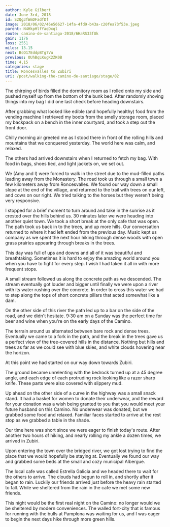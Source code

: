 ```yaml
---
author: Kyle Gilbert
date: June 3rd, 2018
id: S2Qg3fWmDFadfDf
image: 2018/06/02/46e56627-14fa-4fd9-b43a-c20fea73f53e.jpeg
parent: N4HkpHlfYaqDxql
route: camino-de-santiago-2018/6HaRS33fUk
gain: 1176
loss: 2551
miles: 13.15
next: BcO17EddpBTg7Vu
previous: OUhBqLKugK2ZK0B
time: 4,15
categories: stage
title: Roncesvalles to Zubiri
uri: /post/walking-the-camino-de-santiago/stage/02
---
```


<Stats />

<Route />

The chirping of birds filled the dormitory room as I rolled onto my side and
pushed myself up from the bottom of the bunk bed. After randomly shoving things
into my bag I did one last check before heading downstairs.

After grabbing what looked like edible (and hopefully healthy) food from the
vending machine I retrieved my boots from the smelly storage room, placed my
backpack on a bench in the inner courtyard, and took a step out the front door.

Chilly morning air greeted me as I stood there in front of the rolling hills
and mountains that we conquered yesterday. The world here was calm, and relaxed.

The others had arrived downstairs when I returned to fetch my bag. With food
in bags, shoes tied, and light jackets on, we set out.

We (Amy and I) were forced to walk in the street due to the mud-filled paths
leading away from the Monastery. The road took us through a small town a few
kilometers away from Roncesvalles. We found our way down a small slope at the
end of the village, and returned to the trail with trees on our left, and cows
on our right. We tried talking to the horses but they weren't being very
responsive.

I stopped for a brief moment to turn around and take in the sunrise as it
crested over the hills behind us. 30 minutes later we were heading into another
quiet town. We took a short break at the only cafe that was open.
The path took us back in to the trees, and up more hills. Our conversation
returned to where it had left ended from the previous day. Music kept us company
as we spent the next hour hiking through dense woods with open grass prairies
appearing through breaks in the trees.

This day was full of ups and downs and all of it was beautiful and breathtaking.
Sometimes it is hard to enjoy the amazing world around you when you have to
fight for every step. I wish I had taken it all in with more frequent stops.

A small stream followed us along the concrete path as we descended. The stream
eventually got louder and bigger until finally we were upon a river with its
water rushing over the concrete. In order to cross this water we had to step
along the tops of short concrete pillars that acted somewhat like a dam.

On the other side of this river the path led up to a bar on the side of the
road, and we didn't hesitate. 9:30 am on a Sunday was the perfect time for beer
and wine when you're on the early days of the Camino.

The terrain around us alternated between bare rock and dense trees. Eventually
we came to a fork in the path, and the break in the trees gave us a perfect
view of the tree-covered hills in the distance. Nothing but hills and trees as
far as we could see with blue skies, and white clouds hovering near the horizon.

At this point we had started on our way down towards Zubiri.

The ground became unrelenting with the bedrock turned up at a 45 degree angle,
and each edge of each protruding rock looking like a razor sharp knife. These
parts were also covered with slippery mud.

Up ahead on the other side of a curve in the highway was a small snack stand.
It had a basket for women to donate their underwear, and the reward for your
donation was a wish being granted to you that you would meet your future husband
on this Camino. No underwear was donated, but we grabbed some food and relaxed.
Familiar faces started to arrive at the rest stop as we grabbed a table in the
shade.

Our time here was short since we were eager to finish today's route. After
another two hours of hiking, and nearly rolling my ankle a dozen times, we
arrived in Zubiri.

Upon entering the town over the bridged river, we got lost trying to find the
place that we would hopefully be staying at. Eventually we found our way and
grabbed some beds at the small and cozy municipal Albergue.

The local cafe was called Estrella Galicia and we headed there to wait for the
others to arrive. The clouds had begun to roll in, and shortly after it began
to rain. Luckily our friends arrived just before the heavy rain started to fall.
While we sheltered from the rain in the cafe we met some new friends.

This night would be the first real night on the Camino: no longer would we be
sheltered by modern conveniences. The walled fort-city that is famous for
running with the bulls at Pamplona was waiting for us, and I was eager to begin
the next days hike through more green hills.

